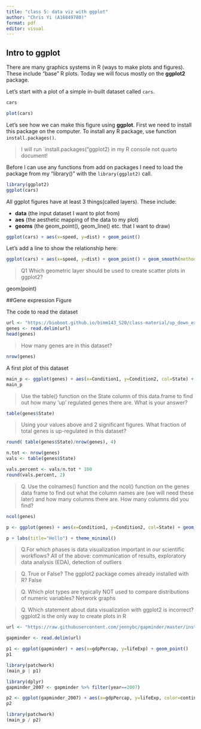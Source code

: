 ```yaml
---
title: "class 5: data viz with ggplot"
author: "Chris Yi (A16849780)"
format: pdf
editor: visual
---
```


## Intro to ggplot

There are many graphics systems in R (ways to make plots and figures). These include "base" R plots. Today we will focus mostly on the **ggplot2** package. 

Let's start with a plot of a simple in-built dataset called `cars`. 
```r
cars
```

```r
plot(cars)
```

Let's see how we can make this figure using **ggplot**. First we need to install this package on the computer. To install any R package, use function `install.packages()`. 

> I will run `install.packages("ggplot2) in my R console not quarto document!

Before I can use any functions from add on packages I need to load the package from my "library()" with the `library(ggplot2)` call. 

```r
library(ggplot2)
ggplot(cars)
```

All ggplot figures have at least 3 things(called layers). These include:

- **data** (the input dataset I want to plot from) 
- **aes** (the aesthetic mapping of the data to my plot)
- **geoms** (the geom_point(), geom_line() etc. that I want to draw)

```r
ggplot(cars) + aes(x=speed, y=dist) + geom_point()
```



Let's add a line to show the relationship here:

```r
ggplot(cars) + aes(x=speed, y=dist) + geom_point() + geom_smooth(method="lm") + theme_bw() + labs(title="My First GGPLOT")
```

> Q1 Which geometric layer should be used to create scatter plots in ggplot2?

geom(point)

##Gene expression Figure

The code to read the dataset

```r
url <- "https://bioboot.github.io/bimm143_S20/class-material/up_down_expression.txt"
genes <- read.delim(url)
head(genes)
```

> How many genes are in this dataset?

```r
nrow(genes)
```

A first plot of this dataset

```r
main_p <- ggplot(genes) + aes(x=Condition1, y=Condition2, col=State) + geom_point() + scale_color_manual( values=c("blue", "gray", "red" )) + theme_bw() + labs(title="Gene Expression changes upon drug treatment", x="Control Expression", y="Drug Presence Expession")
main_p
```

> Use the table() function on the State column of this data.frame to find out how many ‘up’ regulated genes there are. What is your answer?

```r
table(genes$State)
```

> Using your values above and 2 significant figures. What fraction of total genes is up-regulated in this dataset?

```r
round( table(genes$State)/nrow(genes), 4)
```

```r
n.tot <- nrow(genes)
vals <- table(genes$State)

vals.percent <- vals/n.tot * 100
round(vals.percent, 2)
```
> Q. Use the colnames() function and the ncol() function on the genes data frame to find out what the column names are (we will need these later) and how many columns there are. How many columns did you find?
```r
ncol(genes)
```

```r
p <- ggplot(genes) + aes(x=Condition1, y=Condition2, col=State) + geom_point() 
```

```r
p + labs(title="Hello") + theme_minimal()
```

>Q.For which phases is data visualization important in our scientific workflows?
All of the above: communication of results, exploratory data analysis (EDA), detection of outliers

>Q. True or False? The ggplot2 package comes already installed with R?
False

>Q. Which plot types are typically NOT used to compare distributions of numeric variables?
Network graphs

>Q. Which statement about data visualization with ggplot2 is incorrect?
ggplot2 is the only way to create plots in R

```r
url <- "https://raw.githubusercontent.com/jennybc/gapminder/master/inst/extdata/gapminder.tsv"

gapminder <- read.delim(url)
```

```r
p1 <- ggplot(gapminder) + aes(x=gdpPercap, y=lifeExp) + geom_point()
p1
```

```r
library(patchwork)
(main_p | p1) 
```

```r
library(dplyr)
gapminder_2007 <- gapminder %>% filter(year==2007)
```

```r
p2 <- ggplot(gapminder_2007) + aes(x=gdpPercap, y=lifeExp, color=continent, size=pop) + geom_point(alpha=0.20)
p2                                                                        
```

```r
library(patchwork)
(main_p / p2)
```


